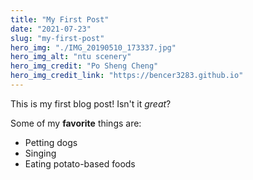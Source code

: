 ```yaml
---
title: "My First Post"
date: "2021-07-23"
slug: "my-first-post"
hero_img: "./IMG_20190510_173337.jpg"
hero_img_alt: "ntu scenery"
hero_img_credit: "Po Sheng Cheng"
hero_img_credit_link: "https://bencer3283.github.io"
---
```


This is my first blog post! Isn't it *great*?

Some of my **favorite** things are:

* Petting dogs
* Singing
* Eating potato-based foods